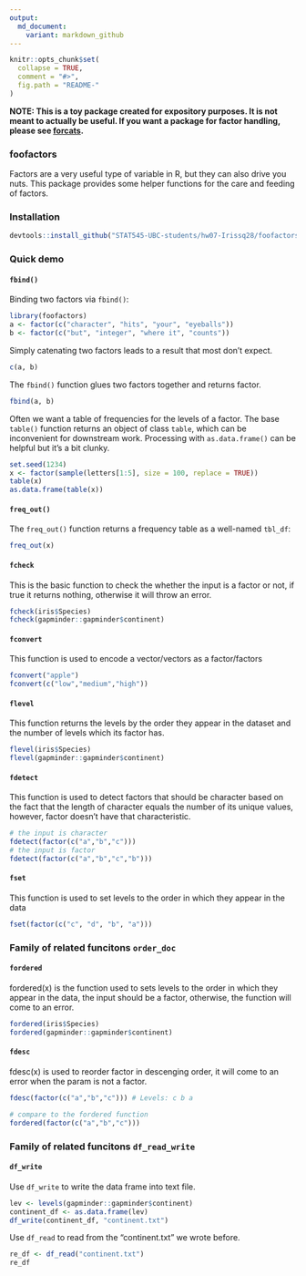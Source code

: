 ```yaml
---
output:
  md_document:
    variant: markdown_github
---
```


<!-- README.md is generated from README.Rmd. Please edit that file -->

```r
knitr::opts_chunk$set(
  collapse = TRUE,
  comment = "#>",
  fig.path = "README-"
)
```

**NOTE: This is a toy package created for expository purposes. It is not meant to actually be useful. If you want a package for factor handling, please see [forcats](https://cran.r-project.org/package=forcats).**

### foofactors

Factors are a very useful type of variable in R, but they can also drive you nuts. This package provides some helper functions for the care and feeding of factors.

### Installation

```r
devtools::install_github("STAT545-UBC-students/hw07-Irissq28/foofactors_package/foofactors")
```
  
### Quick demo

#### `fbind()`

Binding two factors via `fbind()`:

```r
library(foofactors)
a <- factor(c("character", "hits", "your", "eyeballs"))
b <- factor(c("but", "integer", "where it", "counts"))
```

Simply catenating two factors leads to a result that most don't expect.

```r
c(a, b)
```

The `fbind()` function glues two factors together and returns factor.

```r
fbind(a, b)
```

Often we want a table of frequencies for the levels of a factor. The base `table()` function returns an object of class `table`, which can be inconvenient for downstream work. Processing with `as.data.frame()` can be helpful but it's a bit clunky.

```r
set.seed(1234)
x <- factor(sample(letters[1:5], size = 100, replace = TRUE))
table(x)
as.data.frame(table(x))
```

#### `freq_out()`

The `freq_out()` function returns a frequency table as a well-named `tbl_df`:

```r
freq_out(x)
```

#### `fcheck`

This is the basic function to check the whether the input is a factor or not, if true it returns nothing, otherwise it will throw an error.

```r
fcheck(iris$Species)
fcheck(gapminder::gapminder$continent)
```

#### `fconvert`

This function is used to encode a vector/vectors as a factor/factors

```r
fconvert("apple")
fconvert(c("low","medium","high"))
```

#### `flevel`

This function returns the levels by the order they appear in the dataset and the number of levels which its factor has.

```r
flevel(iris$Species)
flevel(gapminder::gapminder$continent)
```

#### `fdetect`

This function is used to detect factors that should be character based on the fact that the length of character equals the number of its unique values, however, factor doesn't have that characteristic.

```r
# the input is character
fdetect(factor(c("a","b","c")))
# the input is factor
fdetect(factor(c("a","b","c","b")))
```

#### `fset`

This function is used to set levels to the order in which they appear in the data

```r
fset(factor(c("c", "d", "b", "a")))
```

### Family of related funcitons `order_doc`

#### `fordered`

fordered(x) is the function used to sets levels to the order in which they appear in the data, the input should be a factor, otherwise, the function will come to an error.

```r
fordered(iris$Species)
fordered(gapminder::gapminder$continent)
```

#### `fdesc`

fdesc(x) is used to reorder factor in descenging order, it will come to an error when the param is not a factor.

```r
fdesc(factor(c("a","b","c"))) # Levels: c b a

# compare to the fordered function
fordered(factor(c("a","b","c")))
```

### Family of related funcitons `df_read_write`

#### `df_write`

Use `df_write` to write the data frame into text file.

```r
lev <- levels(gapminder::gapminder$continent) 
continent_df <- as.data.frame(lev)
df_write(continent_df, "continent.txt")
```

Use `df_read` to read from the "continent.txt" we wrote before.

```r
re_df <- df_read("continent.txt")
re_df
```
